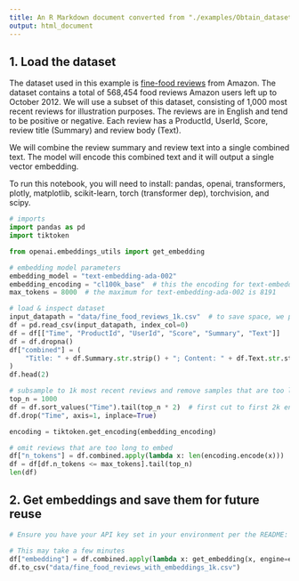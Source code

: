 ```yaml
---
title: An R Markdown document converted from "./examples/Obtain_dataset.ipynb"
output: html_document
---
```


## 1. Load the dataset

The dataset used in this example is [fine-food reviews](https://www.kaggle.com/snap/amazon-fine-food-reviews) from Amazon. The dataset contains a total of 568,454 food reviews Amazon users left up to October 2012. We will use a subset of this dataset, consisting of 1,000 most recent reviews for illustration purposes. The reviews are in English and tend to be positive or negative. Each review has a ProductId, UserId, Score, review title (Summary) and review body (Text).

We will combine the review summary and review text into a single combined text. The model will encode this combined text and it will output a single vector embedding.

To run this notebook, you will need to install: pandas, openai, transformers, plotly, matplotlib, scikit-learn, torch (transformer dep), torchvision, and scipy.

```python
# imports
import pandas as pd
import tiktoken

from openai.embeddings_utils import get_embedding
```

```python
# embedding model parameters
embedding_model = "text-embedding-ada-002"
embedding_encoding = "cl100k_base"  # this the encoding for text-embedding-ada-002
max_tokens = 8000  # the maximum for text-embedding-ada-002 is 8191
```

```python
# load & inspect dataset
input_datapath = "data/fine_food_reviews_1k.csv"  # to save space, we provide a pre-filtered dataset
df = pd.read_csv(input_datapath, index_col=0)
df = df[["Time", "ProductId", "UserId", "Score", "Summary", "Text"]]
df = df.dropna()
df["combined"] = (
    "Title: " + df.Summary.str.strip() + "; Content: " + df.Text.str.strip()
)
df.head(2)
```

```python
# subsample to 1k most recent reviews and remove samples that are too long
top_n = 1000
df = df.sort_values("Time").tail(top_n * 2)  # first cut to first 2k entries, assuming less than half will be filtered out
df.drop("Time", axis=1, inplace=True)

encoding = tiktoken.get_encoding(embedding_encoding)

# omit reviews that are too long to embed
df["n_tokens"] = df.combined.apply(lambda x: len(encoding.encode(x)))
df = df[df.n_tokens <= max_tokens].tail(top_n)
len(df)
```

## 2. Get embeddings and save them for future reuse

```python
# Ensure you have your API key set in your environment per the README: https://github.com/openai/openai-python#usage

# This may take a few minutes
df["embedding"] = df.combined.apply(lambda x: get_embedding(x, engine=embedding_model))
df.to_csv("data/fine_food_reviews_with_embeddings_1k.csv")
```

